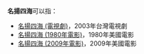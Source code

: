 '''名揚四海'''可以指：
*[[名揚四海_(電視劇)|名揚四海 (電視劇)]]，2003年台灣電視劇
*[[名揚四海_(1980年電影)|名揚四海 (1980年電影)]]，1980年美國電影
*[[名揚四海_(2009年電影)|名揚四海 (2009年電影)]]，2009年美國電影
{{Disambig|M|cat=四字消歧義}}